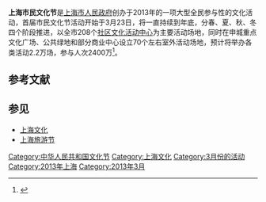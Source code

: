 {{expand|time=2013-10-25T14:07:59+00:00}}

'''上海市民文化节'''是[[上海市人民政府|上海市人民政府]]创办于2013年的一项大型全民参与性的文化活动，首届市民文化节活动开始于3月23日，将一直持续到年底，分春、夏、秋、冬四个阶段推进，以全市208个[[社区文化活动中心|社区文化活动中心]]为主要活动场地，同时在申城重点文化广场、公共绿地和部分商业中心设立70个左右室外活动场地，预计将举办各类活动2.2万场，参与人次2400万<ref>{{cite web |url = http://finance.eastmoney.com/news/1586,20130321280472079.html |title = 首届上海市民文化节23日拉开大幕 |publisher = 东方网 |date = 2013年3月21日 |accessdate = 2013-10-25 |archive-url = https://web.archive.org/web/20131029202418/http://finance.eastmoney.com/news/1586,20130321280472079.html |archive-date = 2013-10-29 |dead-url = yes }}</ref>。

== 参考文献 ==
{{Reflist}}

== 参见 ==
* [[上海文化|上海文化]]
* [[上海旅游节|上海旅游节]]

[[Category:中华人民共和国文化节|Category:中华人民共和国文化节]]
[[Category:上海文化|Category:上海文化]]
[[Category:3月份的活动|Category:3月份的活动]]
[[Category:2013年上海|Category:2013年上海]]
[[Category:2013年3月|Category:2013年3月]]